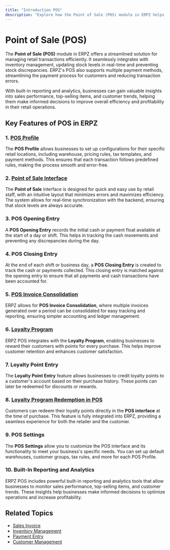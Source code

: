 ```yaml
---
title: "Introduction POS" 
description: "Explore how the Point of Sale (POS) module in ERPZ helps businesses manage retail transactions seamlessly, with integrated inventory management and multiple payment methods."
---
```


# Point of Sale (POS)

The **Point of Sale (POS)** module in ERPZ offers a streamlined solution for managing retail transactions efficiently. It seamlessly integrates with inventory management, updating stock levels in real-time and preventing stock discrepancies. ERPZ's POS also supports multiple payment methods, streamlining the payment process for customers and reducing transaction errors.

With built-in reporting and analytics, businesses can gain valuable insights into sales performance, top-selling items, and customer trends, helping them make informed decisions to improve overall efficiency and profitability in their retail operations.

## Key Features of POS in ERPZ

### 1. [POS Profile](/selling/point-of-sale/pos-profile)
The **POS Profile** allows businesses to set up configurations for their specific retail locations, including warehouse, pricing rules, tax templates, and payment methods. This ensures that each transaction follows predefined rules, making the process smooth and error-free.

### 2. [Point of Sale Interface](/selling/point-of-sale/point-of-sales)
The **Point of Sale** interface is designed for quick and easy use by retail staff, with an intuitive layout that minimizes errors and maximizes efficiency. The system allows for real-time synchronization with the backend, ensuring that stock levels are always accurate.

### 3. POS Opening Entry
A **POS Opening Entry** records the initial cash or payment float available at the start of a day or shift. This helps in tracking the cash movements and preventing any discrepancies during the day.

### 4. POS Closing Entry
At the end of each shift or business day, a **POS Closing Entry** is created to track the cash or payments collected. This closing entry is matched against the opening entry to ensure that all payments and cash transactions have been accounted for.

### 5. [POS Invoice Consolidation](/selling/point-of-sale/pos-invoice-consolidation)
ERPZ allows for **POS Invoice Consolidation**, where multiple invoices generated over a period can be consolidated for easy tracking and reporting, ensuring simpler accounting and ledger management.

### 6. [Loyalty Program](/selling/point-of-sale/loyalty-program)
ERPZ POS integrates with the **Loyalty Program**, enabling businesses to reward their customers with points for every purchase. This helps improve customer retention and enhances customer satisfaction.

### 7. Loyalty Point Entry
The **Loyalty Point Entry** feature allows businesses to credit loyalty points to a customer's account based on their purchase history. These points can later be redeemed for discounts or rewards.

### 8. [Loyalty Program Redemption in POS](/selling/point-of-sale/loyalty-points-redemption-in-pos)
Customers can redeem their loyalty points directly in the **POS interface** at the time of purchase. This feature is fully integrated into ERPZ, providing a seamless experience for both the retailer and the customer.

### 9. POS Settings
The **POS Settings** allow you to customize the POS interface and its functionality to meet your business's specific needs. You can set up default warehouses, customer groups, tax rules, and more for each POS Profile.

### 10. Built-In Reporting and Analytics
ERPZ POS includes powerful built-in reporting and analytics tools that allow businesses to monitor sales performance, top-selling items, and customer trends. These insights help businesses make informed decisions to optimize operations and increase profitability.

## Related Topics
- [Sales Invoice]()
- [Inventory Management]()
- [Payment Entry]()
- [Customer Management]()
